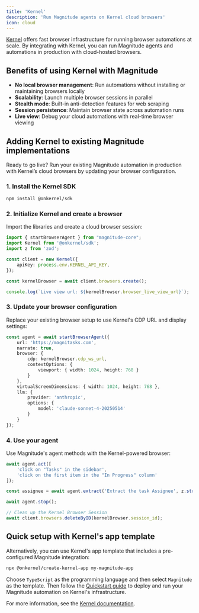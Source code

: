 ```yaml
---
title: 'Kernel'
description: 'Run Magnitude agents on Kernel cloud browsers'
icon: cloud
---
```


[Kernel](https://www.onkernel.com/docs/introduction) offers fast browser infrastructure for running browser automations at scale. By integrating with Kernel, you can run Magnitude agents and automations in production with cloud-hosted browsers.

## Benefits of using Kernel with Magnitude

- **No local browser management**: Run automations without installing or maintaining browsers locally
- **Scalability**: Launch multiple browser sessions in parallel
- **Stealth mode**: Built-in anti-detection features for web scraping
- **Session persistence**: Maintain browser state across automation runs
- **Live view**: Debug your cloud automations with real-time browser viewing

## Adding Kernel to existing Magnitude implementations

Ready to go live? Run your existing Magnitude automation in production with Kernel’s cloud browsers by updating your browser configuration.

### 1. Install the Kernel SDK

```bash
npm install @onkernel/sdk
```

### 2. Initialize Kernel and create a browser

Import the libraries and create a cloud browser session:

```typescript
import { startBrowserAgent } from "magnitude-core";
import Kernel from '@onkernel/sdk';
import z from 'zod';

const client = new Kernel({
    apiKey: process.env.KERNEL_API_KEY,
});

const kernelBrowser = await client.browsers.create();

console.log(`Live view url: ${kernelBrowser.browser_live_view_url}`);
```

### 3. Update your browser configuration

Replace your existing browser setup to use Kernel's CDP URL and display settings:

```typescript
const agent = await startBrowserAgent({
    url: 'https://magnitasks.com',
    narrate: true,
    browser: {
        cdp: kernelBrowser.cdp_ws_url,
        contextOptions: {
            viewport: { width: 1024, height: 768 }
        }
    },
    virtualScreenDimensions: { width: 1024, height: 768 },
    llm: {
        provider: 'anthropic',
        options: {
            model: 'claude-sonnet-4-20250514'
        }
    }
});
```

### 4. Use your agent

Use Magnitude's agent methods with the Kernel-powered browser:

```typescript
await agent.act([
    'click on "Tasks" in the sidebar',
    'click on the first item in the "In Progress" column'
]);

const assignee = await agent.extract('Extract the task Assignee', z.string());

await agent.stop();

// Clean up the Kernel Browser Session
await client.browsers.deleteByID(kernelBrowser.session_id);
```

## Quick setup with Kernel's app template

Alternatively, you can use Kernel's app template that includes a pre-configured Magnitude integration:

```bash
npx @onkernel/create-kernel-app my-magnitude-app
```

Choose `TypeScript` as the programming language and then select `Magnitude` as the template. Then follow the [Quickstart guide](https://www.onkernel.com/docs/quickstart) to deploy and run your Magnitude automation on Kernel's infrastructure.

For more information, see the [Kernel documentation](https://www.onkernel.com/docs/integrations/magnitude).

